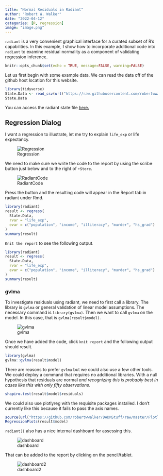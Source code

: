 ```yaml
---
title: "Normal Residuals in Radiant"
author: "Robert W. Walker"
date: "2022-04-12"
categories: [R, regression]
image: "image.png"
---
```


`radiant` is a very convenient graphical interface for a curated subset of R's capabilities.  In this example, I show how to incorporate additional code into `radiant` to examine residual normality as a component of validating regression inference.

```r
knitr::opts_chunk$set(echo = TRUE, message=FALSE, warning=FALSE)
```

Let us first begin with some example data.  We can read the data off of the github host location for this website.

```r
library(tidyverse)
State.Data <- read_csv(url("https://raw.githubusercontent.com/robertwwalker/DADM-FAQ/main/posts/normal-residuals-in-radiant/data/state77.csv"))
State.Data
```

You can access the radiant state file [here.](https://github.com/robertwwalker/DADM-FAQ/blob/main/posts/normal-residuals-in-radiant/data/regression-residuals.state.rda)

## Regression Dialog

I want a regression to illustrate, let me try to explain `life_exp` or life expectancy.

![Regression](img/Screen Shot 2022-12-23 at 2.32.59 PM.png)

We need to make sure we write the code to the report by using the scribe button just below and to the right of `+Store`.  

![RadiantCode](img/Screen Shot 2022-12-23 at 2.44.09 PM.png)

Press the button and the resulting code will appear in the Report tab in radiant under Rmd.

```r
library(radiant)
result <- regress(
  State.Data, 
  rvar = "life_exp", 
  evar = c("population", "income", "illiteracy", "murder", "hs_grad")
)
summary(result)
```

`Knit the report` to see the following output.

```r
library(radiant)
result <- regress(
  State.Data, 
  rvar = "life_exp", 
  evar = c("population", "income", "illiteracy", "murder", "hs_grad")
)
summary(result)
```


### gvlma

To investigate residuals using radiant, we need to first call a library.  The library is `gvlma` or general validation of linear model assumptions.  The necessary command is `library(gvlma)`.  Then we want to call `gvlma` on the model.  In this case, that is `gvlma(result$model)`.

![gvlma](img/Screen Shot 2022-12-23 at 2.33.54 PM.png)

Once we have added the code, click `knit report` and the following output should result.

```r
library(gvlma)
gvlma::gvlma(result$model)
```

There are reasons to prefer `gvlma` but we could also use a few other tools.  We could deploy a command that requires no additional libraries.  With a null hypothesis that residuals are normal *and recognizing this is probably best in cases like this with only fifty observations*.

```r
shapiro.test(result$model$residuals)
```

We could also use plotlyreg with the requisite packages installed.  I don't currently like this because it fails to pass the axis names.

```r
source(url("https://github.com/robertwwalker/DADMStuff/raw/master/PlotlyReg.R"))
RegressionPlots(result$model)
```

`radiant()` also has a nice internal dashboard for assessing this.

![dashboard](img/Screen Shot 2022-12-23 at 3.51.51 PM.png)

That can be added to the report by clicking on the pencil/tablet.

![dashboard2](img/Screen Shot 2022-12-23 at 3.54.44 PM.png)

